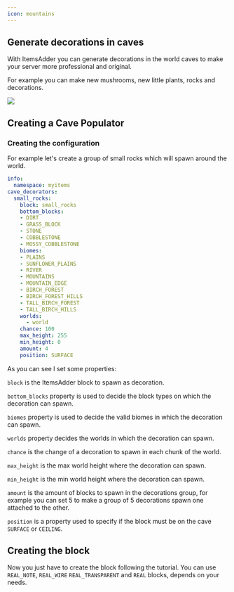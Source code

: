 ```yaml
---
icon: mountains
---
```


## Generate decorations in caves

With ItemsAdder you can generate decorations in the world caves to make your server more professional and original.

For example you can make new mushrooms, new little plants, rocks and decorations.

![](</assets/images/image (81).png>)

## Creating a Cave Populator

### Creating the configuration

For example let's create a group of small rocks which will spawn around the world.

```yaml
info:
  namespace: myitems
cave_decorators:
  small_rocks:
    block: small_rocks
    bottom_blocks:
    - DIRT
    - GRASS_BLOCK
    - STONE
    - COBBLESTONE
    - MOSSY_COBBLESTONE
    biomes:
    - PLAINS
    - SUNFLOWER_PLAINS
    - RIVER
    - MOUNTAINS
    - MOUNTAIN_EDGE
    - BIRCH_FOREST
    - BIRCH_FOREST_HILLS
    - TALL_BIRCH_FOREST
    - TALL_BIRCH_HILLS
    worlds:
      - world
    chance: 100
    max_height: 255 
    min_height: 0
    amount: 4
    position: SURFACE
```

As you can see I set some properties:

`block` is the ItemsAdder block to spawn as decoration.

`bottom_blocks` property is used to decide the block types on which the decoration can spawn.

`biomes` property is used to decide the valid biomes in which the decoration can spawn.

`worlds` property decides the worlds in which the decoration can spawn.

`chance` is the change of a decoration to spawn in each chunk of the world.

`max_height` is the max world height where the decoration can spawn.

`min_height` is the min world height where the decoration can spawn.

`amount` is the amount of blocks to spawn in the decorations group, for example you can set 5 to make a group of 5 decorations spawn one attached to the other.

`position` is a property used to specify if the block must be on the cave `SURFACE` or `CEILING`.

## Creating the block

Now you just have to create the block following the tutorial. You can use `REAL_NOTE`, `REAL_WIRE` `REAL_TRANSPARENT` and `REAL` blocks, depends on your needs.


<Card title="My First Block" icon="text" href="/beginners/my-first-block"></Card>

